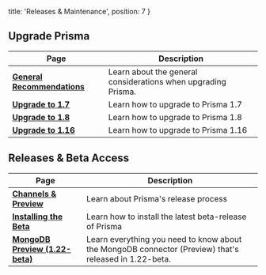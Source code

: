   title: 'Releases & Maintenance',
  position: 7
}

## Upgrade Prisma

| Page | Description |
| -- | --- |
| [**General Recommendations**](dfv4) | Learn about the general considerations when upgrading Prisma.  |
| [**Upgrade to 1.7**](jgpt) | Learn how to upgrade to Prisma 1.7  |
| [**Upgrade to 1.8**](jgp3) | Learn how to upgrade to Prisma 1.8  |
| [**Upgrade to 1.16**](jgp4) | Learn how to upgrade to Prisma 1.16 |

## Releases & Beta Access

| Page | Description |
| -- | --- |
| [**Channels & Preview**](b4op) | Learn about Prisma's release process |
| [**Installing the Beta**](b5op) | Learn how to install the latest beta-release of Prisma |
| [**MongoDB Preview (1.22-beta)**](b6op) | Learn everything you need to know about the MongoDB connector (Preview) that's released in 1.22-beta. |
